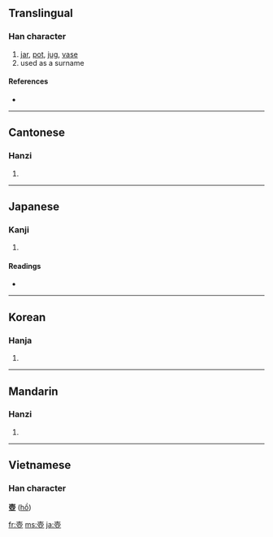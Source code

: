{{also|壶|壷}}
==Translingual==

===Han character===
{{Han char|rn=33|rad=士|as=09|sn=12|four=4010<sub>7</sub>|canj=土月中一 (GBLM)}}

# [[jar]], [[pot]], [[jug]], [[vase]]
# used as a surname

====References====
* {{Han ref|kx=0243.150|dkj=05657|dj=0484.010|hdz=10468.010|uh=58FA|ud=22778|bh=B3FD|bd=46077}}

----

==Cantonese==

===Hanzi===
{{yue-hanzi|jyut=|y=wu4}}

# {{defn|Cantonese|sort=士09}}

----

==Japanese==

===Kanji===
{{ja-kanji|grade=|rs=士09}}

# {{defn|Japanese}}

====Readings====
* {{ja-readings|on=[[こ]] (ko)|kun=[[つぼ]] (tsubo)}}

----

==Korean==

===Hanja===
{{ko-hanja|hangeul=호|rv=ho|mr=ho}}

# {{defn|Korean|sort=士09}}

----

==Mandarin==

===Hanzi===
{{cmn-hanzi|sim=壶|pin=[[hú]] ([[hu2]]), [[yīn]] ([[yin1]])|wg=hu<sup>2</sup>, yin<sup>1</sup>}}

# {{defn|Mandarin|sort=士09}}

----

==Vietnamese==

===Han character===
'''壺''' ([[hồ]])<!--Nom Foundation does not include this character-->

[[fr:壺]]
[[ms:壺]]
[[ja:壺]]